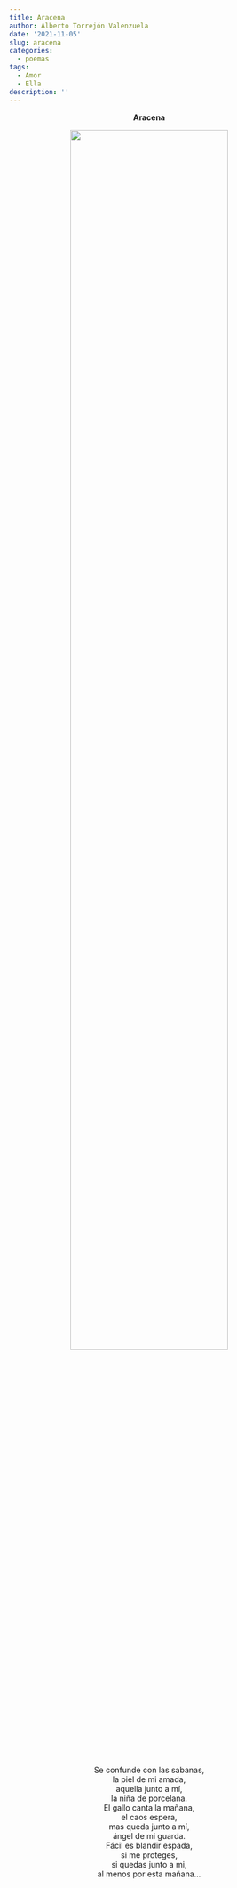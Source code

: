 ```yaml
---
title: Aracena
author: Alberto Torrejón Valenzuela
date: '2021-11-05'
slug: aracena
categories:
  - poemas
tags:
  - Amor
  - Ella
description: ''
---
```


<center>
**Aracena**

![](/text/2021-11-05-aracena_files/Ana.JPG){width=75%}

Se confunde con las sabanas, <br>
la piel de mi amada, <br>
aquella junto a mí, <br>
la niña de porcelana. <br>
El gallo canta la mañana, <br>
el caos espera, <br>
mas queda junto a mí, <br>
ángel de mi guarda. <br>
Fácil es blandir espada, <br>
si me proteges, <br>
si quedas junto a mi, <br>
al menos por esta mañana...

</center>